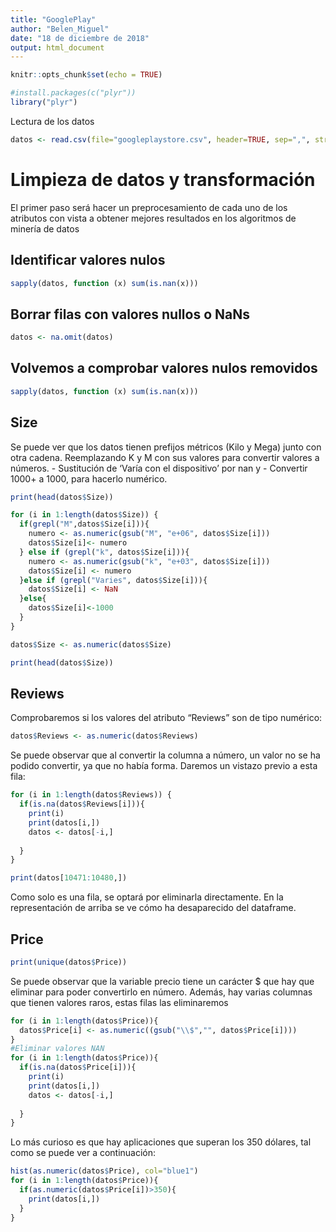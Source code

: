 ```yaml
---
title: "GooglePlay"
author: "Belen_Miguel"
date: "18 de diciembre de 2018"
output: html_document
---
```


```r
knitr::opts_chunk$set(echo = TRUE)
```
```r
#install.packages(c("plyr"))
library("plyr")
```

Lectura de los datos
```r
datos <- read.csv(file="googleplaystore.csv", header=TRUE, sep=",", stringsAsFactors = FALSE)

```

# Limpieza de datos y transformación

El primer paso será hacer un preprocesamiento de cada uno de los atributos con vista a obtener mejores resultados en los algoritmos de minería de datos

## Identificar valores nulos
```r
sapply(datos, function (x) sum(is.nan(x)))
```

## Borrar filas con valores nullos o NaNs
```r
datos <- na.omit(datos)
```

## Volvemos a comprobar valores nulos removidos
```r
sapply(datos, function (x) sum(is.nan(x)))
```



## Size

Se puede ver que los datos tienen prefijos métricos (Kilo y Mega) junto con otra cadena. Reemplazando K y M con sus valores para convertir valores a números.
- Sustitución de 'Varía con el dispositivo' por nan y
- Convertir 1000+ a 1000, para hacerlo numérico.

```r
print(head(datos$Size))
```


```r
for (i in 1:length(datos$Size)) { 
  if(grepl("M",datos$Size[i])){
    numero <- as.numeric(gsub("M", "e+06", datos$Size[i]))
    datos$Size[i]<- numero
  } else if (grepl("k", datos$Size[i])){
    numero <- as.numeric(gsub("k", "e+03", datos$Size[i]))
    datos$Size[i] <- numero
  }else if (grepl("Varies", datos$Size[i])){
    datos$Size[i] <- NaN
  }else{
    datos$Size[i]<-1000
  }
}

datos$Size <- as.numeric(datos$Size)

print(head(datos$Size))

```

## Reviews
Comprobaremos si los valores del atributo "Reviews" son de tipo numérico:
```r
datos$Reviews <- as.numeric(datos$Reviews)

```
Se puede observar que al convertir la columna a número, un valor no se ha podido convertir, ya que no había forma. Daremos un vistazo previo a esta fila:
```r
for (i in 1:length(datos$Reviews)) {
  if(is.na(datos$Reviews[i])){
    print(i)
    print(datos[i,])
    datos <- datos[-i,]
    
  }
}

print(datos[10471:10480,])

```
Como solo es una fila, se optará por eliminarla directamente. En la representación de arriba se ve cómo ha desaparecido del dataframe.

## Price
```r
print(unique(datos$Price))
```
Se puede observar que la variable precio tiene un carácter $ que hay que eliminar para poder convertirlo en número. Además, hay varias columnas que tienen valores raros, estas filas las eliminaremos
```r
for (i in 1:length(datos$Price)){
  datos$Price[i] <- as.numeric((gsub("\\$","", datos$Price[i])))
}
#Eliminar valores NAN
for (i in 1:length(datos$Price)){
  if(is.na(datos$Price[i])){
    print(i)
    print(datos[i,])
    datos <- datos[-i,]
    
  }
}

```
Lo más curioso es que hay aplicaciones que superan los 350 dólares, tal como se puede ver a continuación:
```r
hist(as.numeric(datos$Price), col="blue1")
for (i in 1:length(datos$Price)){
  if(as.numeric(datos$Price[i])>350){
    print(datos[i,])
  }
}

```

